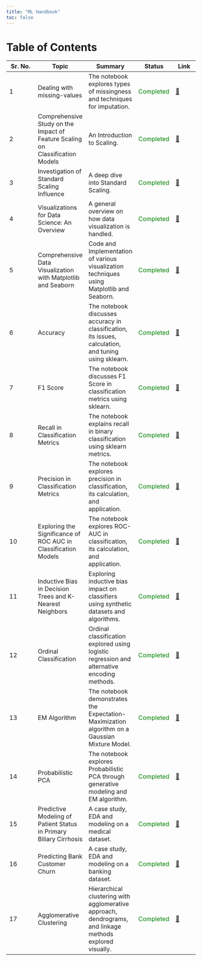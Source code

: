 ```yaml
---
title: "ML Handbook"
toc: false
---
```


# Table of Contents

| Sr. No. | Topic | Summary | Status | Link |
|---|---|---|---|---|
| 1 | Dealing with missing-values | The notebook explores types of missingness and techniques for imputation. | <span style="color: green;">Completed</span> | [🔗](./pages/dealing_with_missing_values.html) |
| 2 | Comprehensive Study on the Impact of Feature Scaling on Classification Models | An Introduction to Scaling. | <span style="color: green;">Completed</span> | [🔗](./pages/Scaling%20multi-dataset%20multi-algo.html) |
| 3 | Investigation of Standard Scaling Influence | A deep dive into Standard Scaling. | <span style="color: green;">Completed</span> | [🔗](./pages/standard.html) |
| 4 | Visualizations for Data Science: An Overview | A general overview on how data visualization is handled. | <span style="color: green;">Completed</span> | [🔗](./pages/vis.html) |
| 5 | Comprehensive Data Visualization with Matplotlib and Seaborn | Code and Implementation of various visualization techniques using Matplotlib and Seaborn. | <span style="color: green;">Completed</span> | [🔗](./pages/vis2.html) |
| 6 | Accuracy | The notebook discusses accuracy in classification, its issues, calculation, and tuning using sklearn. | <span style="color: green;">Completed</span> | [🔗](./pages/accuracy.html) |
| 7 | F1 Score | The notebook discusses F1 Score in classification metrics using sklearn. | <span style="color: green;">Completed</span> | [🔗](./pages/f1.html) |
| 8 | Recall in Classification Metrics | The notebook explains recall in binary classification using sklearn metrics. | <span style="color: green;">Completed</span> | [🔗](./pages/recall.html) |
| 9 | Precision in Classification Metrics | The notebook explores precision in classification, its calculation, and application. | <span style="color: green;">Completed</span> | [🔗](./pages/precision.html) |
| 10 | Exploring the Significance of ROC AUC in Classification Models | The notebook explores ROC-AUC in classification, its calculation, and application. | <span style="color: green;">Completed</span> | [🔗](./pages/roc.html) |
| 11 | Inductive Bias in Decision Trees and K-Nearest Neighbors | Exploring inductive bias impact on classifiers using synthetic datasets and algorithms. | <span style="color: green;">Completed</span> | [🔗](./pages/Inductive_Bias.html) |
| 12 | Ordinal Classification | Ordinal classification explored using logistic regression and alternative encoding methods. | <span style="color: green;">Completed</span> | [🔗](./pages/Ordinal_Classification.html) |
| 13 | EM Algorithm | The notebook demonstrates the Expectation-Maximization algorithm on a Gaussian Mixture Model. | <span style="color: green;">Completed</span> | [🔗](./pages/EM_Algorithm.html) |
| 14 | Probabilistic PCA | The notebook explores Probabilistic PCA through generative modeling and EM algorithm. | <span style="color: green;">Completed</span> | [🔗](./pages/Probabilistic_PCA.html) |
| 15 | Predictive Modeling of Patient Status in Primary Biliary Cirrhosis | A case study, EDA and modeling on a medical dataset. | <span style="color: green;">Completed</span> | [🔗](./pages/cirrhosis.html) |
| 16 | Predicting Bank Customer Churn | A case study, EDA and modeling on a banking dataset. | <span style="color: green;">Completed</span> | [🔗](./pages/bank_churn.html) |
| 17 | Agglomerative Clustering | Hierarchical clustering with agglomerative approach, dendrograms, and linkage methods explored visually. | <span style="color: green;">Completed</span> | [🔗](./pages/agg.html) |
<!-- | 18 | | | <span style="color: green;">Completed</span> | [🔗](./pages) | -->
<!-- | 19 | | | <span style="color: green;">Completed</span> | [🔗](./pages) | -->
<!-- | 20 | | | <span style="color: green;">Completed</span> | [🔗](./pages) | -->

